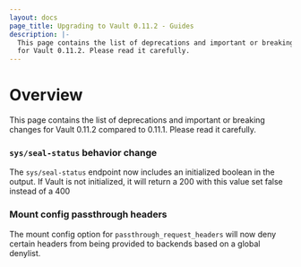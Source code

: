 ```yaml
---
layout: docs
page_title: Upgrading to Vault 0.11.2 - Guides
description: |-
  This page contains the list of deprecations and important or breaking changes
  for Vault 0.11.2. Please read it carefully.
---
```


# Overview

This page contains the list of deprecations and important or breaking changes
for Vault 0.11.2 compared to 0.11.1. Please read it carefully.

### `sys/seal-status` behavior change

The `sys/seal-status` endpoint now includes an initialized boolean in the
output. If Vault is not initialized, it will return a 200 with this value
set false instead of a 400

### Mount config passthrough headers

The mount config option for `passthrough_request_headers` will now deny
certain headers from being provided to backends based on a global denylist.
